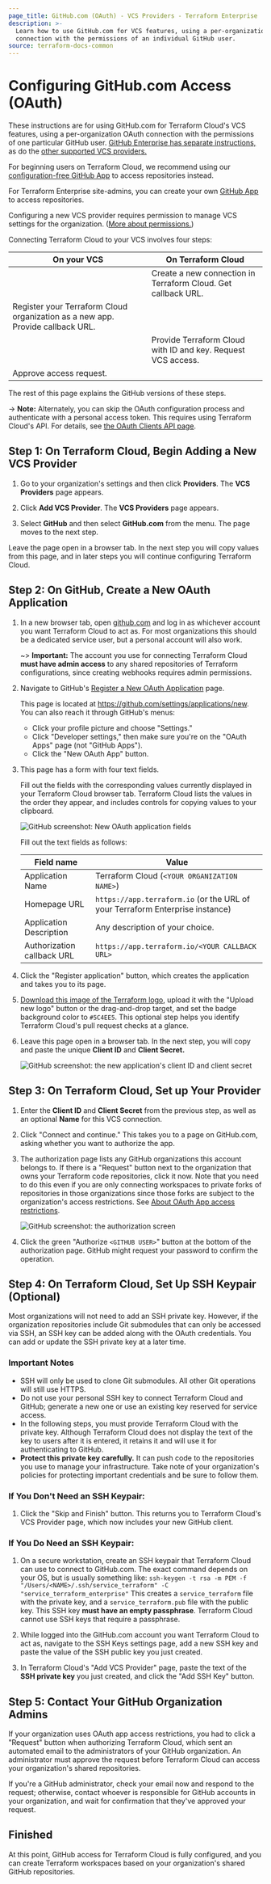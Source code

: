 ```yaml
---
page_title: GitHub.com (OAuth) - VCS Providers - Terraform Enterprise
description: >-
  Learn how to use GitHub.com for VCS features, using a per-organization OAuth
  connection with the permissions of an individual GitHub user.
source: terraform-docs-common
---
```


# Configuring GitHub.com Access (OAuth)

These instructions are for using GitHub.com for Terraform Cloud's VCS features, using a per-organization OAuth connection with the permissions of one particular GitHub user. [GitHub Enterprise has separate instructions,](/terraform/enterprise/vcs/github-enterprise) as do the [other supported VCS providers.](/terraform/enterprise/vcs)

<!-- BEGIN: TFC:only -->

For beginning users on Terraform Cloud, we recommend using our [configuration-free GitHub App](/terraform/enterprise/vcs/github-app) to access repositories instead.

<!-- END: TFC:only -->

For Terraform Enterprise site-admins, you can create your own [GitHub App](/terraform/enterprise/admin/application/github-app-integration) to access repositories.

Configuring a new VCS provider requires permission to manage VCS settings for the organization. ([More about permissions.](/terraform/enterprise/users-teams-organizations/permissions))

[permissions-citation]: #intentionally-unused---keep-for-maintainers

Connecting Terraform Cloud to your VCS involves four steps:

| On your VCS                                                                    | On Terraform Cloud                                            |
| ------------------------------------------------------------------------------ | ------------------------------------------------------------- |
|                                                                                | Create a new connection in Terraform Cloud. Get callback URL. |
| Register your Terraform Cloud organization as a new app. Provide callback URL. |                                                               |
|                                                                                | Provide Terraform Cloud with ID and key. Request VCS access.  |
| Approve access request.                                                        |                                                               |

The rest of this page explains the GitHub versions of these steps.

-> **Note:** Alternately, you can skip the OAuth configuration process and authenticate with a personal access token. This requires using Terraform Cloud's API. For details, see [the OAuth Clients API page](/terraform/enterprise/api-docs/oauth-clients).

## Step 1: On Terraform Cloud, Begin Adding a New VCS Provider

1.  Go to your organization's settings and then click **Providers**. The **VCS Providers** page appears.

2.  Click **Add VCS Provider**. The **VCS Providers** page appears.

3.  Select **GitHub** and then select **GitHub.com** from the menu. The page moves to the next step.

Leave the page open in a browser tab. In the next step you will copy values from this page, and in later steps you will continue configuring Terraform Cloud.

## Step 2: On GitHub, Create a New OAuth Application

1.  In a new browser tab, open [github.com](https://github.com) and log in as whichever account you want Terraform Cloud to act as. For most organizations this should be a dedicated service user, but a personal account will also work.

    ~> **Important:** The account you use for connecting Terraform Cloud **must have admin access** to any shared repositories of Terraform configurations, since creating webhooks requires admin permissions.

2.  Navigate to GitHub's [Register a New OAuth Application](https://github.com/settings/applications/new) page.

    This page is located at <https://github.com/settings/applications/new>. You can also reach it through GitHub's menus:

    -   Click your profile picture and choose "Settings."
    -   Click "Developer settings," then make sure you're on the "OAuth Apps" page (not "GitHub Apps").
    -   Click the "New OAuth App" button.

3.  This page has a form with four text fields.

    Fill out the fields with the corresponding values currently displayed in your Terraform Cloud browser tab. Terraform Cloud lists the values in the order they appear, and includes controls for copying values to your clipboard.

    ![GitHub screenshot: New OAuth application fields](/img/docs/gh-fields-empty.png)

    Fill out the text fields as follows:

    | Field name                 | Value                                                                         |
    | -------------------------- | ----------------------------------------------------------------------------- |
    | Application Name           | Terraform Cloud (`<YOUR ORGANIZATION NAME>`)                                  |
    | Homepage URL               | `https://app.terraform.io` (or the URL of your Terraform Enterprise instance) |
    | Application Description    | Any description of your choice.                                               |
    | Authorization callback URL | `https://app.terraform.io/<YOUR CALLBACK URL>`                                |

4.  Click the "Register application" button, which creates the application and takes you to its page.

5.  <a href="/img/docs/tfe_logo.png" download>Download this image of the Terraform logo</a>, upload it with the "Upload new logo" button or the drag-and-drop target, and set the badge background color to `#5C4EE5`. This optional step helps you identify Terraform Cloud's pull request checks at a glance.

6.  Leave this page open in a browser tab. In the next step, you will copy and paste the unique **Client ID** and **Client Secret.**

    ![GitHub screenshot: the new application's client ID and client secret](/img/docs/gh-secrets.png)

## Step 3: On Terraform Cloud, Set up Your Provider

1.  Enter the **Client ID** and **Client Secret** from the previous step, as well as an optional **Name** for this VCS connection.

2.  Click "Connect and continue." This takes you to a page on GitHub.com, asking whether you want to authorize the app.

3.  The authorization page lists any GitHub organizations this account belongs to. If there is a "Request" button next to the organization that owns your Terraform code repositories, click it now. Note that you need to do this even if you are only connecting workspaces to private forks of repositories in those organizations since those forks are subject to the organization's access restrictions.  See [About OAuth App access restrictions](https://help.github.com/articles/about-oauth-app-access-restrictions).

    ![GitHub screenshot: the authorization screen](/img/docs/gh-authorize.png)

4.  Click the green "Authorize `<GITHUB USER>`" button at the bottom of the authorization page. GitHub might request your password to confirm the operation.

## Step 4: On Terraform Cloud, Set Up SSH Keypair (Optional)

Most organizations will not need to add an SSH private key. However, if the organization repositories include Git submodules that can only be accessed via SSH, an SSH key can be added along with the OAuth credentials. You can add or update the SSH private key at a later time.

### Important Notes

-   SSH will only be used to clone Git submodules. All other Git operations will still use HTTPS.
-   Do not use your personal SSH key to connect Terraform Cloud and GitHub; generate a new one or use an existing key reserved for service access.
-   In the following steps, you must provide Terraform Cloud with the private key. Although Terraform Cloud does not display the text of the key to users after it is entered, it retains it and will use it for authenticating to GitHub.
-   **Protect this private key carefully.** It can push code to the repositories you use to manage your infrastructure. Take note of your organization's policies for protecting important credentials and be sure to follow them.

### If You Don't Need an SSH Keypair:

1.  Click the "Skip and Finish" button. This returns you to Terraform Cloud's VCS Provider page, which now includes your new GitHub client.

### If You Do Need an SSH Keypair:

1.  On a secure workstation, create an SSH keypair that Terraform Cloud can use to connect to GitHub.com. The exact command depends on your OS, but is usually something like:
    `ssh-keygen -t rsa -m PEM -f "/Users/<NAME>/.ssh/service_terraform" -C "service_terraform_enterprise"`
    This creates a `service_terraform` file with the private key, and a `service_terraform.pub` file with the public key. This SSH key **must have an empty passphrase**. Terraform Cloud cannot use SSH keys that require a passphrase.

2.  While logged into the GitHub.com account you want Terraform Cloud to act as, navigate to the SSH Keys settings page, add a new SSH key and paste the value of the SSH public key you just created.

3.  In Terraform Cloud's "Add VCS Provider" page, paste the text of the **SSH private key** you just created, and click the "Add SSH Key" button.

## Step 5: Contact Your GitHub Organization Admins

If your organization uses OAuth app access restrictions, you had to click a "Request" button when authorizing Terraform Cloud, which sent an automated email to the administrators of your GitHub organization. An administrator must approve the request before Terraform Cloud can access your organization's shared repositories.

If you're a GitHub administrator, check your email now and respond to the request; otherwise, contact whoever is responsible for GitHub accounts in your organization, and wait for confirmation that they've approved your request.

## Finished

At this point, GitHub access for Terraform Cloud is fully configured, and you can create Terraform workspaces based on your organization's shared GitHub repositories.
